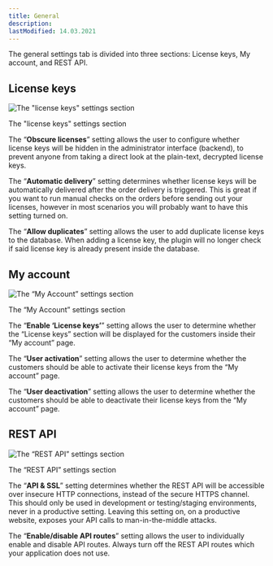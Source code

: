 ```yaml
---
title: General
description:
lastModified: 14.03.2021
---
```


The general settings tab is divided into three sections: License keys, My account, and REST API.

## License keys

![The "license keys" settings section](../../../../images/docs/plugin-settings/general/license-keys.png)
<p className={"image-desc"}>The "license keys" settings section</p>

The “**Obscure licenses**” setting allows the user to configure whether license keys will be hidden in the administrator
interface (backend), to prevent anyone from taking a direct look at the plain-text, decrypted license keys.

The “**Automatic delivery**” setting determines whether license keys will be automatically delivered after the order
delivery is triggered. This is great if you want to run manual checks on the orders before sending out your licenses,
however in most scenarios you will probably want to have this setting turned on.

The “**Allow duplicates**” setting allows the user to add duplicate license keys to the database. When adding a license
key, the plugin will no longer check if said license key is already present inside the database.

## My account

![The “My Account” settings section](../../../../images/docs/plugin-settings/general/my-account.png)
<p className={"image-desc"}>The “My Account” settings section</p>

The “**Enable ‘License keys’**” setting allows the user to determine whether the “License keys” section will be displayed
for the customers inside their “My account” page.

The “**User activation**” setting allows the user to determine whether the customers should be able to activate their
license keys from the “My account” page.

The “**User deactivation**” setting allows the user to determine whether the customers should be able to deactivate their
license keys from the “My account” page.

## REST API

![The “REST API” settings section](../../../../images/docs/plugin-settings/general/rest-api.png)
<p className={"image-desc"}>The “REST API” settings section</p>

The “**API & SSL**” setting determines whether the REST API will be accessible over insecure HTTP connections, instead of
the secure HTTPS channel. This should only be used in development or testing/staging environments, never in a
productive setting. Leaving this setting on, on a productive website, exposes your API calls to man-in-the-middle attacks.

The “**Enable/disable API routes**” setting allows the user to individually enable and disable API routes. Always turn off
the REST API routes which your application does not use.
